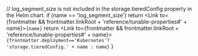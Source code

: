 
  // log_segment_size is not included in the storage.tieredConfig property in the Helm chart.
  if (name == 'log_segment_size') return <Link to={frontmatter && frontmatter.linkRoot + 'reference/tunable-properties#' + name}><code>{name}</code></Link>
  return <Link to={frontmatter && frontmatter.linkRoot + 'reference/tunable-properties#' + name}><code>{frontmatter.deployment=='Kubernetes'? 'storage.tieredConfig.' + name : name}</code></Link>
}

